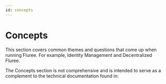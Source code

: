 ```yaml
---
id: concepts
---
```



# Concepts

This section covers common themes and questions that come up when running Fluree. For example, Identity Management and Decentralized Fluree.

The Concepts section is not comprehensive and is intended to serve as a complement to the technical documentation found in:

<CardGrid cardDetails={ConceptCardDetails} />
